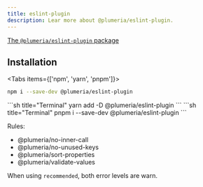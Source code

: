 ```yaml
---
title: eslint-plugin
description: Lear more about @plumeria/eslint-plugin.
---
```


[The `@plumeria/eslint-plugin` package](https://www.npmjs.com/package/@plumeria/eslint-plugin)

## Installation

<Tabs items={['npm',  'yarn', 'pnpm']}>
<Tab>
```sh title="Terminal"
npm i --save-dev @plumeria/eslint-plugin
```
</Tab>
<Tab>
```sh title="Terminal"
yarn add -D @plumeria/eslint-plugin
```
</Tab>
<Tab>
```sh title="Terminal"
pnpm i --save-dev @plumeria/eslint-plugin
```
</Tab>
</Tabs>

Rules:  
- @plumeria/no-inner-call
- @plumeria/no-unused-keys
- @plumeria/sort-properties
- @plumeria/validate-values

When using `recommended`, both error levels are warn.

<Cards>
  <Card title="See more about Editor integration" href="/docs/getting-started/editor-integration" />
</Cards>